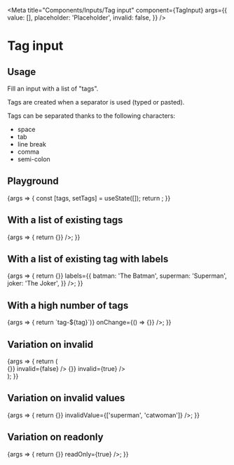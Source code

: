 
<Meta
  title="Components/Inputs/Tag input"
  component={TagInput}
  args={{
    value: [],
    placeholder: 'Placeholder',
    invalid: false,
  }}
/>

# Tag input

## Usage

Fill an input with a list of "tags".

Tags are created when a separator is used (typed or pasted).

Tags can be separated thanks to the following characters:

- space
- tab
- line break
- comma
- semi-colon

## Playground

<Canvas>
  <Story name="Standard">
    {args => {
      const [tags, setTags] = useState([]);
      return <TagInput {...args} value={tags} onChange={setTags} onSubmit={action('submit')} />;
    }}
  </Story>
</Canvas>

<ArgsTable story="Standard" />

## With a list of existing tags

<Canvas>
  <Story name="Existing value">
    {args => {
      return <TagInput value={['batman', 'superman', 'catwoman', 'joker']} onChange={() => {}} />;
    }}
  </Story>
</Canvas>

## With a list of existing tag with labels

<Canvas>
  <Story name="Existing value and labels">
    {args => {
      return <TagInput value={['batman', 'superman', 'catwoman', 'joker']} onChange={() => {}} labels={{
        batman: 'The Batman',
        superman: 'Superman',
        joker: 'The Joker',
      }} />;
    }}
  </Story>
</Canvas>

## With a high number of tags

<Canvas>
  <Story name="With a high number of tags">
    {args => {
      return <TagInput value={Array.from(Array(30).keys()).map(tag => `tag-${tag}`)} onChange={() => {}} />;
    }}
  </Story>
</Canvas>

## Variation on invalid

<Canvas>
  <Story name="Variation on invalid">
    {args => {
      return (
        <Section>
          <TagInput value={[]} onChange={() => {}} invalid={false} />
          <TagInput value={[]} onChange={() => {}} invalid={true} />
        </Section>
      );
    }}
  </Story>
</Canvas>

## Variation on invalid values

<Canvas>
  <Story name="Variation on invalid values">
    {args => {
      return <TagInput value={['batman', 'superman', 'catwoman', 'joker']} onChange={() => {}} invalidValue={['superman', 'catwoman']} />;
    }}
  </Story>
</Canvas>

## Variation on readonly

<Canvas>
  <Story name="Variation on readonly">
    {args => {
      return <TagInput value={['gucci', 'dior']} onChange={() => {}} readOnly={true} />;
    }}
  </Story>
</Canvas>
